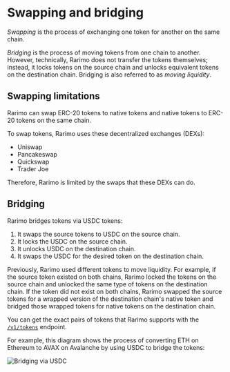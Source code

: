 ---
---

# Swapping and bridging

_Swapping_ is the process of exchanging one token for another on the same chain.

_Bridging_ is the process of moving tokens from one chain to another.
However, technically, Rarimo does not transfer the tokens themselves; instead, it locks tokens on the source chain and unlocks equivalent tokens on the destination chain.
Bridging is also referred to as _moving liquidity_.

## Swapping limitations

Rarimo can swap ERC-20 tokens to native tokens and native tokens to ERC-20 tokens on the same chain.

To swap tokens, Rarimo uses these decentralized exchanges (DEXs):

- Uniswap
- Pancakeswap
- Quickswap
- Trader Joe

Therefore, Rarimo is limited by the swaps that these DEXs can do.

## Bridging

Rarimo bridges tokens via USDC tokens:

1. It swaps the source tokens to USDC on the source chain.
1. It locks the USDC on the source chain.
1. It unlocks USDC on the destination chain.
1. It swaps the USDC for the desired token on the destination chain.

Previously, Rarimo used different tokens to move liquidity.
For example, if the source token existed on both chains, Rarimo locked the tokens on the source chain and unlocked the same type of tokens on the destination chain.
If the token did not exist on both chains, Rarimo swapped the source tokens for a wrapped version of the destination chain's native token and bridged those wrapped tokens for native tokens on the destination chain.

You can get the exact pairs of tokens that Rarimo supports with the [`/v1/tokens`](../api/reference/get-token-list.api.mdx) endpoint.

For example, this diagram shows the process of converting ETH on Ethereum to AVAX on Avalanche by using USDC to bridge the tokens:

![Bridging via USDC](/img/usdc-bridge.png)
